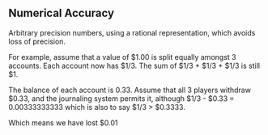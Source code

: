 ## Numerical Accuracy

Arbitrary precision numbers, using a rational representation, which avoids loss of precision.

For example, assume that a value of $1.00 is split equally amongst 3 accounts.
Each account now has $1/3. The sum of $1/3 + $1/3 + $1/3 is still $1.

The balance of each account is 0.33.
Assume that all 3 players withdraw $0.33, and the journaling system permits it,
although $1/3 - $0.33 = 0.00333333333 which is also to say $1/3 > $0.3333.

Which means we have lost $0.01 
